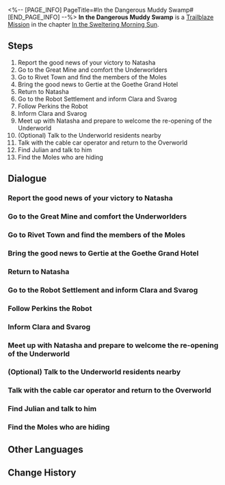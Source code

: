 <%-- [PAGE_INFO]
PageTitle=#In the Dangerous Muddy Swamp#
[END_PAGE_INFO] --%>
{{Stub|Dialogue, characters, and location(s)}}
{{Mission Infobox
|id            = 1011501
|title         = 
|image         = Mission In the Dangerous Muddy Swamp.png
|type          = Trailblaze
|event_name    = 
|chapter       = In the Sweltering Morning Sun
|requirements  = [[Trailblaze Mission]] ''[[The Return]]'' completed
|summary       = You bring news of your victory to the residents of the Underworld and alleviate their tensions. Bronya announces that the decade-long blockade between the Overworld and Underworld will soon come to an end.
|characters    = <!--characters that appear in this mission-->
|startLocation = <!--location as it intially appears on the mission screen-->
|world         = <!--i.e. Penacony-->
|area          = <!--i.e. A Child's Dream-->
|prev          = 
|next          = No Time for Me, My Friend
|exp           = 150
|credits       = 8000
|stellarJade   = 
|other         = {{Card List|Adventure Log*4;"Streets Abuzz"*1|delim=;}}
}}
'''In the Dangerous Muddy Swamp''' is a [[Trailblaze Mission]] in the chapter [[In the Sweltering Morning Sun]].

==Steps==
# Report the good news of your victory to Natasha
# Go to the Great Mine and comfort the Underworlders
# Go to Rivet Town and find the members of the Moles
# Bring the good news to Gertie at the Goethe Grand Hotel
# Return to Natasha
# Go to the Robot Settlement and inform Clara and Svarog
# Follow Perkins the Robot
# Inform Clara and Svarog
# Meet up with Natasha and prepare to welcome the re-opening of the Underworld
# (Optional) Talk to the Underworld residents nearby
# Talk with the cable car operator and return to the Overworld
# Find Julian and talk to him
# Find the Moles who are hiding

<!--
==Gameplay Notes==

--><!--
==Trial Character==

-->
==Dialogue==
{{Stub Dialogue}}
===Report the good news of your victory to Natasha===
{{Mission Description|type=trailblaze|location=<!--to be added-->|Cocolia was defeated and the influence of the Stellaron weakened with her demise.<br />Bronya had fabricated a white lie to let the people of Belobog accept the passing of their Supreme Guardian in battle.<br />Seele then returned to the Overworld with Bronya, who was utterly exhausted. At the same time, someone also needs to bring the news of the victory to the Underworld.}}
{{Dialogue Start}}
:{{tx}}
{{Dialogue End}}

===Go to the Great Mine and comfort the Underworlders===
{{Mission Description|type=trailblaze|location=<!--to be added-->|update|Cocolia was defeated and the influence of the Stellaron weakened with her demise.<br />The great tremors from the battle made the Underworlders very concerned. Natasha would like you to go comfort them and bring the good news to everyone.<br />Go to the Great Mine and see how things are going.}}
{{Dialogue Start}}
:{{tx}}
{{Dialogue End}}

===Go to Rivet Town and find the members of the Moles===
{{Mission Description|type=trailblaze|location=<!--to be added-->|update|Cocolia was defeated and the influence of the Stellaron weakened with her demise.<br />The great tremors from the battle made the Underworlders very concerned. Natasha would like you to go comfort them and bring the good news to everyone.<br />The kids in the Moles ran to Rivet Town during the commotion. Go check on them.}}
{{Dialogue Start}}
:{{tx}}
{{Dialogue End}}

===Bring the good news to Gertie at the Goethe Grand Hotel===
{{Mission Description|type=trailblaze|location=<!--to be added-->|update|Cocolia was defeated and the influence of the Stellaron weakened with her demise.<br />The great tremors from the battle made the Underworlders very concerned. Natasha would like you to go comfort them and bring the good news to everyone.<br />The Goethe Grand Hotel also seems to be affected. Go see how Gertie is doing.}}
{{Dialogue Start}}
:{{tx}}
{{Dialogue End}}

===Return to Natasha===
{{Mission Description|type=trailblaze|location=<!--to be added-->|update|Cocolia was defeated and the influence of the Stellaron weakened with her demise.<br />You passed the news of the victory to the Underworlders and soothed their anxiety.<br />Return to Natasha and report your results... Just remember not to tell anyone about what Welt had sent you, at least for now.}}
{{Dialogue Start}}
:{{tx}}
{{Dialogue End}}

===Go to the Robot Settlement and inform Clara and Svarog===
{{Mission Description|type=trailblaze|location=<!--to be added-->|update|Cocolia was defeated and the influence of the Stellaron weakened with her demise.<br />You passed news of the victory to the Underworlders. Everyone is happy and celebrating... while you temporarily withhold the ugly truth.<br />There are still two important people not informed of the news, those being Clara and Svarog. Your journey would have been much more difficult without their help.}}
{{Dialogue Start}}
:{{tx}}
{{Dialogue End}}

===Follow Perkins the Robot===
{{Mission Description|type=trailblaze|location=<!--to be added-->|update|Cocolia was defeated and the influence of the Stellaron weakened with her demise.<br />Your final task in the Underworld is to let Clara and Svarog know about your victory.<br />Follow a restored Perkins to where Clara and Svarog are.}}
{{Dialogue Start}}
:{{tx}}
{{Dialogue End}}

===Inform Clara and Svarog===
{{Mission Description|type=trailblaze|location=<!--to be added-->|update|Cocolia was defeated and the influence of the Stellaron weakened with her demise.<br />Your final task in the Underworld is to let Clara and Svarog know about your victory.<br />These two would likely play important roles in the long journey ahead to rebuild the Underworld.}}
{{Dialogue Start}}
:{{tx}}
{{Dialogue End}}

===Meet up with Natasha and prepare to welcome the re-opening of the Underworld===
{{Mission Description|type=trailblaze|location=<!--to be added-->|update|Bronya sent news that the blockade between the Overworld and Underworld is about to lift after more than a decade.<br />Go meet Natasha and pass this exciting news to every Underworld resident.}}
{{Dialogue Start}}
:{{tx}}
{{Dialogue End}}

===(Optional) Talk to the Underworld residents nearby===
{{Dialogue Start}}
:{{tx}}
{{Dialogue End}}

===Talk with the cable car operator and return to the Overworld===
{{Mission Description|type=trailblaze|location=<!--to be added-->|update|Bronya sent news that the blockade between the Overworld and Underworld is about to lift after more than a decade.<br />The cable car is about to re-open. Underworld residents would see the light again and breathe freely under the open sky.<br />Though you are rather concerned with the safety of the cable car due to its lack of maintenance, you still decide to give it a go and return to the Overworld in this traditional method.}}
{{Dialogue Start}}
:{{tx}}
{{Dialogue End}}

===Find Julian and talk to him===
{{Mission Description|type=trailblaze|location=<!--to be added-->|update|Cocolia was defeated and the influence of the Stellaron weakened with her demise.<br />For Natasha's peace of mind, you arrive at Rivet Town to look for the children who sneaked here to have an adventure.<br />You can hear Julian's voice from far away &mdash; They can't be playing hide-and-seek in the Fragmentum, can they...}}
{{Dialogue Start}}
:{{tx}}
{{Dialogue End}}

===Find the Moles who are hiding===
{{Mission Description|type=trailblaze|location=<!--to be added-->|update|Cocolia was defeated and the influence of the Stellaron weakened with her demise.<br />For Natasha's peace of mind, you arrive at Rivet Town to look for the children who sneaked here to have an adventure.<br />They are actually playing hide-and-seek in the Fragmentum &mdash; Go get those naughty kids out of there!}}
{{Dialogue Start}}
:{{tx}}
{{Dialogue End}}

==Other Languages==
{{Other Languages
|en   = In the Dangerous Muddy Swamp
|zhs  = 从凶险和泥泞的沼泽中
|zht  = 從凶險和泥濘的沼澤中
|ja   = 危機と泥濘の沼の中で
|ko   = 위기와 진창의 늪에서
|es   = En la ciénaga peligrosa
|fr   = Dans le dangereux marais boueux
|ru   = Опасное болото
|th   = จากอันตรายในแอ่งโคลน
|vi   = Trong Đầm Lầy Hung Hiểm
|de   = Im gefährlichen Schlammsumpf
|id   = Di Rawa Berlumpur yang Berbahaya
|pt   = No Perigoso Pântano Lamacento
}}

==Change History==
{{Change History|1.0}}
